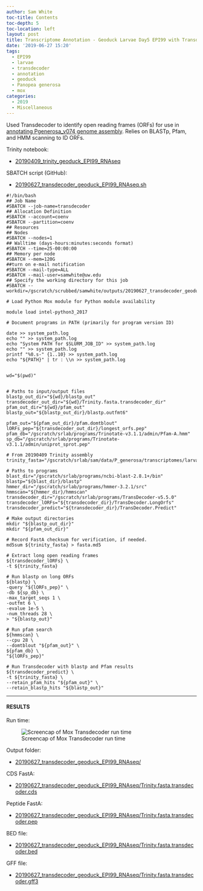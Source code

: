 ```yaml
---
author: Sam White
toc-title: Contents
toc-depth: 5
toc-location: left
layout: post
title: Transcriptome Annotation - Geoduck Larvae Day5 EPI99 with Transdecoder on Mox
date: '2019-06-27 15:20'
tags:
  - EPI99
  - larvae
  - transdecoder
  - annotation
  - geoduck
  - Panopea generosa
  - mox
categories:
  - 2019
  - Miscellaneous
---
```


Used Transdecoder to identify open reading frames (ORFs) for use in [annotating Pgenerosa_v074 genome assembly](https://github.com/RobertsLab/resources/issues/707). Relies on BLASTp, Pfam, and HMM scanning to ID ORFs.

Trinity notebook:

- [20190409_trinity_geoduck_EPI99_RNAseq](https://robertslab.github.io/sams-notebook/posts/2019/2019-04-09-Transcriptome-Assembly---Geoduck-Tissue-specific-Assembly-Larvae-Day5-EPI99-with-HiSeq-and-NovaSeq-Data-on-Mox/)

SBATCH script (GitHub):

- [20190627_transdecoder_geoduck_EPI99_RNAseq.sh](https://github.com/RobertsLab/sams-notebook/blob/master/sbatch_scripts/20190627_transdecoder_geoduck_gaond_RNAseq.sh)

```shell
#!/bin/bash
## Job Name
#SBATCH --job-name=transdecoder
## Allocation Definition
#SBATCH --account=coenv
#SBATCH --partition=coenv
## Resources
## Nodes
#SBATCH --nodes=1
## Walltime (days-hours:minutes:seconds format)
#SBATCH --time=25-00:00:00
## Memory per node
#SBATCH --mem=120G
##turn on e-mail notification
#SBATCH --mail-type=ALL
#SBATCH --mail-user=samwhite@uw.edu
## Specify the working directory for this job
#SBATCH --workdir=/gscratch/scrubbed/samwhite/outputs/20190627_transdecoder_geoduck_EPI99_RNAseq

# Load Python Mox module for Python module availability

module load intel-python3_2017

# Document programs in PATH (primarily for program version ID)

date >> system_path.log
echo "" >> system_path.log
echo "System PATH for $SLURM_JOB_ID" >> system_path.log
echo "" >> system_path.log
printf "%0.s-" {1..10} >> system_path.log
echo "${PATH}" | tr : \\n >> system_path.log


wd="$(pwd)"


# Paths to input/output files
blastp_out_dir="${wd}/blastp_out"
transdecoder_out_dir="${wd}/Trinity.fasta.transdecoder_dir"
pfam_out_dir="${wd}/pfam_out"
blastp_out="${blastp_out_dir}/blastp.outfmt6"

pfam_out="${pfam_out_dir}/pfam.domtblout"
lORFs_pep="${transdecoder_out_dir}/longest_orfs.pep"
pfam_db="/gscratch/srlab/programs/Trinotate-v3.1.1/admin/Pfam-A.hmm"
sp_db="/gscratch/srlab/programs/Trinotate-v3.1.1/admin/uniprot_sprot.pep"

# From 20190409 Trinity assembly
trinity_fasta="/gscratch/srlab/sam/data/P_generosa/transcriptomes/larvae/EPI99/Trinity.fasta"

# Paths to programs
blast_dir="/gscratch/srlab/programs/ncbi-blast-2.8.1+/bin"
blastp="${blast_dir}/blastp"
hmmer_dir="/gscratch/srlab/programs/hmmer-3.2.1/src"
hmmscan="${hmmer_dir}/hmmscan"
transdecoder_dir="/gscratch/srlab/programs/TransDecoder-v5.5.0"
transdecoder_lORFs="${transdecoder_dir}/TransDecoder.LongOrfs"
transdecoder_predict="${transdecoder_dir}/TransDecoder.Predict"

# Make output directories
mkdir "${blastp_out_dir}"
mkdir "${pfam_out_dir}"

# Record FastA checksum for verification, if needed.
md5sum ${trinity_fasta} > fasta.md5

# Extract long open reading frames
${transdecoder_lORFs} \
-t ${trinity_fasta}

# Run blastp on long ORFs
${blastp} \
-query "${lORFs_pep}" \
-db ${sp_db} \
-max_target_seqs 1 \
-outfmt 6 \
-evalue 1e-5 \
-num_threads 28 \
> "${blastp_out}"

# Run pfam search
${hmmscan} \
--cpu 28 \
--domtblout "${pfam_out}" \
${pfam_db} \
"${lORFs_pep}"

# Run Transdecoder with blastp and Pfam results
${transdecoder_predict} \
-t ${trinity_fasta} \
--retain_pfam_hits "${pfam_out}" \
--retain_blastp_hits "${blastp_out}"
```

---

#### RESULTS

Run time:

![Screencap of Mox Transdecoder run time](https://github.com/RobertsLab/sams-notebook/blob/master/images/screencaps/20190627_transdecoder_pgen_EPI99_runtime.png?raw=true)

Output folder:

- [20190627_transdecoder_geoduck_EPI99_RNAseq/](https://gannet.fish.washington.edu/Atumefaciens/20190627_transdecoder_geoduck_EPI99_RNAseq/)

CDS FastA:

- [20190627_transdecoder_geoduck_EPI99_RNAseq/Trinity.fasta.transdecoder.cds](https://gannet.fish.washington.edu/Atumefaciens/20190627_transdecoder_geoduck_EPI99_RNAseq/Trinity.fasta.transdecoder.cds)

Peptide FastA:

- [20190627_transdecoder_geoduck_EPI99_RNAseq/Trinity.fasta.transdecoder.pep](https://gannet.fish.washington.edu/Atumefaciens/20190627_transdecoder_geoduck_EPI99_RNAseq/Trinity.fasta.transdecoder.pep)

BED file:

- [20190627_transdecoder_geoduck_EPI99_RNAseq/Trinity.fasta.transdecoder.bed](https://gannet.fish.washington.edu/Atumefaciens/20190627_transdecoder_geoduck_EPI99_RNAseq/Trinity.fasta.transdecoder.bed)

GFF file:

- [20190627_transdecoder_geoduck_EPI99_RNAseq/Trinity.fasta.transdecoder.gff3](https://gannet.fish.washington.edu/Atumefaciens/20190627_transdecoder_geoduck_EPI99_RNAseq/Trinity.fasta.transdecoder.gff3)
